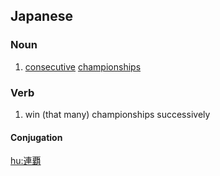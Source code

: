 ==Japanese==
{{ja-kanjitab|れん|は|k2=ぱ|yomi=on}}

===Noun===
{{ja-noun|れんぱ}}

# [[consecutive]] [[championship]]s

===Verb===
{{ja-verb-suru|tr=intrans|れんぱ}}

# win (that many) championships successively

====Conjugation====
{{ja-suru|れんぱ}}

[[hu:連覇]]